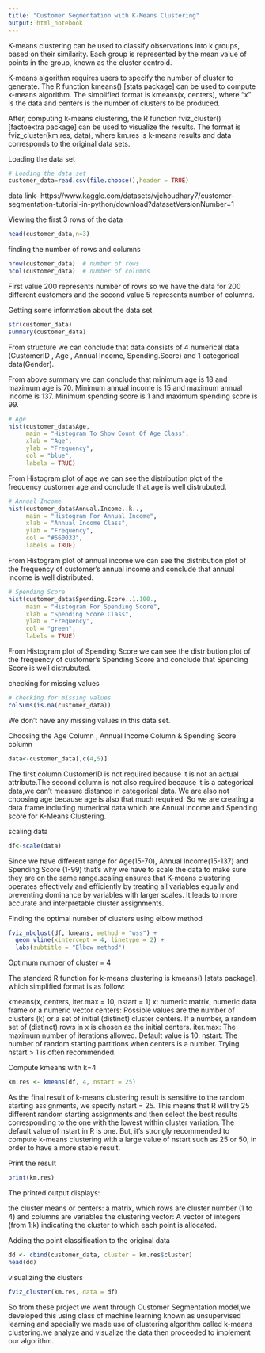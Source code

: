 ---
title: "Customer Segmentation with K-Means Clustering"
output: html_notebook
---
K-means clustering can be used to classify observations into k groups, based on their similarity. Each group is represented by the mean value of points in the group, known as the cluster centroid.

K-means algorithm requires users to specify the number of cluster to generate. The R function kmeans() [stats package] can be used to compute k-means algorithm. The simplified format is kmeans(x, centers), where “x” is the data and centers is the number of clusters to be produced.

After, computing k-means clustering, the R function fviz_cluster() [factoextra package] can be used to visualize the results. The format is fviz_cluster(km.res, data), where km.res is k-means results and data corresponds to the original data sets.

Loading the data set
```{r}
# Loading the data set
customer_data=read.csv(file.choose(),header = TRUE)
```
data link- https://www.kaggle.com/datasets/vjchoudhary7/customer-segmentation-tutorial-in-python/download?datasetVersionNumber=1

Viewing the first 3 rows of the data
```{r}
head(customer_data,n=3)
```
finding the number of rows and columns
```{r}
nrow(customer_data)  # number of rows
ncol(customer_data)  # number of columns
```
First value 200 represents number of rows so we have the data for 200 different customers and the second value 5 represents number of columns.

Getting some information about the data set
```{r}
str(customer_data)
summary(customer_data)
```
From structure we can conclude that data consists of 4 numerical data (CustomerID , Age , Annual Income, Spending.Score) and 1 categorical data(Gender).

From above summary we can conclude that minimum age is 18 and maximum age is 70.
Minimum annual income is 15 and maximum annual income is 137.
Minimum spending score is 1 and maximum spending score is 99. 
```{r}
# Age
hist(customer_data$Age,
     main = "Histogram To Show Count Of Age Class",
     xlab = "Age",
     ylab = "Frequency",
     col = "blue",
     labels = TRUE)
```
From Histogram plot of age we can see the distribution plot of the frequency customer age and conclude that age is well distrubuted.
```{r}
# Annual Income
hist(customer_data$Annual.Income..k..,
     main = "Histogram For Annual Income",
     xlab = "Annual Income Class",
     ylab = "Frequency",
     col = "#660033",
     labels = TRUE)
```
From Histogram plot of annual income we can see the distribution plot of the frequency of customer's annual income and conclude that annual income is well distributed.
```{r}
# Spending Score
hist(customer_data$Spending.Score..1.100.,
     main = "Histogram For Spending Score",
     xlab = "Spending Score Class",
     ylab = "Frequency",
     col = "green",
     labels = TRUE)
```
From Histogram plot of Spending Score we can see the distribution plot of the frequency of customer's Spending Score and conclude that Spending Score is well distrubuted.

checking for missing values
```{r}
# checking for missing values
colSums(is.na(customer_data))
```
We don't have any missing values in this data set.

Choosing the Age Column , Annual Income Column & Spending Score column
```{r}
data<-customer_data[,c(4,5)]
```
The first column CustomerID is not required because it is not an actual attribute.The second column is not also required because it is a categorical data,we can't measure distance in categorical data. We are also not choosing age because age is also that much required. So we are creating a data frame including numerical data which are Annual income and Spending score for K-Means Clustering.

scaling data
```{r}
df<-scale(data)
```
Since we have different range for Age(15-70), Annual Income(15-137) and Spending Score (1-99) that's why we have to scale the data to make sure they are on the same range.scaling ensures that K-means clustering operates effectively and efficiently by treating all variables equally and preventing dominance by variables with larger scales. It leads to more accurate and interpretable cluster assignments.

Finding the optimal number of clusters using elbow method
```{r}
fviz_nbclust(df, kmeans, method = "wss") + 
  geom_vline(xintercept = 4, linetype = 2) + 
  labs(subtitle = "Elbow method")
```
Optimum number of cluster = 4

The standard R function for k-means clustering is kmeans() [stats package], which simplified format is as follow:

kmeans(x, centers, iter.max = 10, nstart = 1)
x: numeric matrix, numeric data frame or a numeric vector
centers: Possible values are the number of clusters (k) or a set of initial (distinct) cluster centers. If a number, a random set of (distinct) rows in x is chosen as the initial centers.
iter.max: The maximum number of iterations allowed. Default value is 10.
nstart: The number of random starting partitions when centers is a number. Trying nstart > 1 is often recommended.

Compute kmeans with k=4
```{r}
km.res <- kmeans(df, 4, nstart = 25)
```
As the final result of k-means clustering result is sensitive to the random starting assignments, we specify nstart = 25. This means that R will try 25 different random starting assignments and then select the best results corresponding to the one with the lowest within cluster variation. The default value of nstart in R is one. But, it’s strongly recommended to compute k-means clustering with a large value of nstart such as 25 or 50, in order to have a more stable result.

Print the result
```{r}
print(km.res)
```
The printed output displays:

the cluster means or centers: a matrix, which rows are cluster number (1 to 4) and columns are variables
the clustering vector: A vector of integers (from 1:k) indicating the cluster to which each point is allocated.

Adding the point classification to the original data
```{r}
dd <- cbind(customer_data, cluster = km.res$cluster)
head(dd)
```
visualizing the clusters
```{r}
fviz_cluster(km.res, data = df)
```
So from these project we went through Customer Segmentation model,we developed this using class of machine learning known as unsupervised learning and specially we made use of clustering algorithm called k-means clustering.we analyze and visualize the data then proceeded to implement our algorithm.
